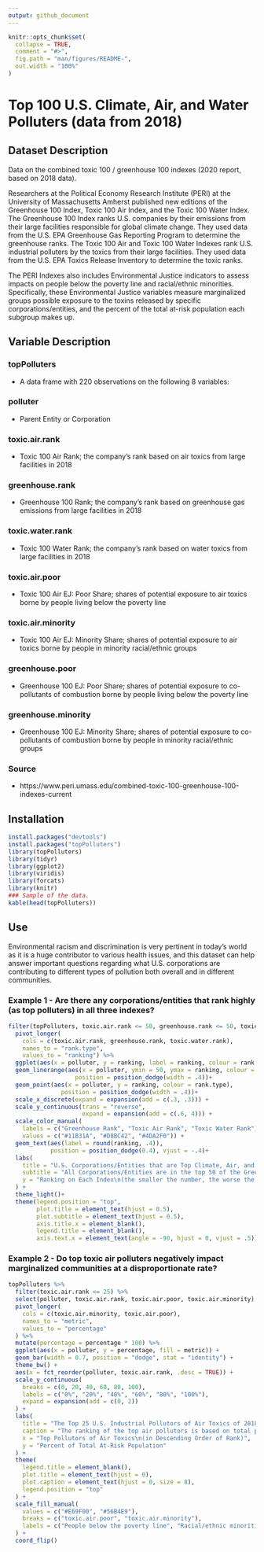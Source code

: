 ```yaml
---
output: github_document
---
```


<!-- README.md is generated from README.Rmd. Please edit that file -->

<!-- You'll still need to render `README.Rmd` regularly, to keep `README.md` up-to-date. `devtools::build_readme()` is handy for this.  -->

```r
knitr::opts_chunk$set(
  collapse = TRUE,
  comment = "#>",
  fig.path = "man/figures/README-",
  out.width = "100%"
)
```

# Top 100 U.S. Climate, Air, and Water Polluters (data from 2018)

<!-- badges: start -->
<!-- badges: end -->

## Dataset Description
Data on the combined toxic 100 / greenhouse 100 indexes (2020 report, based on 2018 data). 

Researchers at the Political Economy Research Institute (PERI) at the University of Massachusetts Amherst published new editions of the Greenhouse 100 Index, Toxic 100 Air Index, and the Toxic 100 Water Index. The Greenhouse 100 Index ranks U.S. companies by their emissions from their large facilities responsible for global climate change. They used data from the U.S. EPA Greenhouse Gas Reporting Program to determine the greenhouse ranks. The Toxic 100 Air and Toxic 100 Water Indexes rank U.S. industrial polluters by the toxics from their large facilities. They used data from the U.S. EPA Toxics Release Inventory to determine the toxic ranks. 

The PERI Indexes also includes Environmental Justice indicators to assess impacts on people below the poverty line and racial/ethnic minorities. Specifically, these Environmental Justice variables measure marginalized groups possible exposure to the toxins released by specific corporations/entities, and the percent of the total at-risk population each subgroup makes up.

## Variable Description

### topPolluters
- A data frame with 220 observations on the following 8 variables:

### polluter
- Parent Entity or Corporation

### toxic.air.rank
- Toxic 100 Air Rank; the company's rank based on air toxics from large facilities in 2018

### greenhouse.rank
- Greenhouse 100 Rank; the company's rank based on greenhouse gas emissions from large facilities in 2018

### toxic.water.rank
- Toxic 100 Water Rank; the company's rank based on water toxics from large facilities in 2018

### toxic.air.poor
- Toxic 100 Air EJ: Poor Share; shares of potential exposure to air toxics borne by people living below the poverty line

### toxic.air.minority
- Toxic 100 Air EJ: Minority Share; shares of potential exposure to air toxics borne by people in minority racial/ethnic groups

### greenhouse.poor
- Greenhouse 100 EJ: Poor Share; shares of potential exposure to co-pollutants of combustion borne by people living below the poverty line

### greenhouse.minority
- Greenhouse 100 EJ: Minority Share; shares of potential exposure to co-pollutants of combustion borne by people in minority racial/ethnic groups

### Source
- https://www.peri.umass.edu/combined-toxic-100-greenhouse-100-indexes-current

## Installation

```r
install.packages("devtools")
install.packages("topPolluters")
library(topPolluters)
library(tidyr)
library(ggplot2)
library(viridis)
library(forcats)
library(knitr)
### Sample of the data.
kable(head(topPolluters))
```
## Use
Environmental racism and discrimination is very pertinent in today's world as it is a huge contributor to various health issues, and this dataset can help answer important questions regarding what U.S. corporations are contributing to different types of pollution both overall and in different communities.

### Example 1 - Are there any corporations/entities that rank highly (as top polluters) in all three indexes?
```r
filter(topPolluters, toxic.air.rank <= 50, greenhouse.rank <= 50, toxic.water.rank <= 50) %>%
  pivot_longer(
    cols = c(toxic.air.rank, greenhouse.rank, toxic.water.rank),
    names_to = "rank.type",
    values_to = "ranking") %>%
  ggplot(aes(x = polluter, y = ranking, label = ranking, colour = rank.type)) +
  geom_linerange(aes(x = polluter, ymin = 50, ymax = ranking, colour = rank.type), 
                   position = position_dodge(width = .4))+
  geom_point(aes(x = polluter, y = ranking, colour = rank.type),
               position = position_dodge(width = .4))+
  scale_x_discrete(expand = expansion(add = c(.3, .3))) +
  scale_y_continuous(trans = "reverse",
                     expand = expansion(add = c(.6, 4))) +
  scale_color_manual(
    labels = c("Greenhouse Rank", "Toxic Air Rank", "Toxic Water Rank"),
    values = c("#11B31A", "#D8BC42", "#4DA2F0")) +
  geom_text(aes(label = round(ranking, .4)), 
            position = position_dodge(0.4), vjust = -.4)+
  labs( 
    title = "U.S. Corporations/Entities that are Top Climate, Air, and Water Polluters",
    subtitle = "All Corporations/Entities are in the top 50 of the Greenhouse 100 Index,\nToxic 100 Air Polluters Index, and Toxic 100 Water Polluters Index",
    y = "Ranking on Each Index\n(the smaller the number, the worse the polluter)"
  ) +
  theme_light()+
  theme(legend.position = "top",
        plot.title = element_text(hjust = 0.5),
        plot.subtitle = element_text(hjust = 0.5),
        axis.title.x = element_blank(),
        legend.title = element_blank(),
        axis.text.x = element_text(angle = -90, hjust = 0, vjust = .5)) 
```

### Example 2 - Do top toxic air polluters negatively impact marginalized communities at a disproportionate rate?
```r
topPolluters %>%
  filter(toxic.air.rank <= 25) %>%
  select(polluter, toxic.air.rank, toxic.air.poor, toxic.air.minority) %>%
  pivot_longer(
    cols = c(toxic.air.minority, toxic.air.poor),
    names_to = "metric",
    values_to = "percentage"
  ) %>%
  mutate(percentage = percentage * 100) %>%
  ggplot(aes(x = polluter, y = percentage, fill = metric)) +
  geom_bar(width = 0.7, position = "dodge", stat = "identity") +
  theme_bw() +
  aes(x = fct_reorder(polluter, toxic.air.rank, .desc = TRUE)) +
  scale_y_continuous(
    breaks = c(0, 20, 40, 60, 80, 100),
    labels = c("0%", "20%", "40%", "60%", "80%", "100%"),
    expand = expansion(add = c(0, 2))
  ) +
  labs(
    title = "The Top 25 U.S. Industrial Pollutors of Air Toxics of 2018\nand the Resulting Exposure to Low-Income People and\nRacial/Ethnic Minorities",
    caption = "The ranking of the top air pollutors is based on total potential chronic human health risk from their facilities.\nThe percentages are in regards to the makeup of the at-risk populations (which are typically those nearest\nto the toxic facilities), but spefically how much of the at risk population is below the poverty line or is a\nracial/ethnic minority.",
    x = "Top Pollutors of Air Toxics\n(in Descending Order of Rank)",
    y = "Percent of Total At-Risk Population"
  ) +
  theme(
    legend.title = element_blank(),
    plot.title = element_text(hjust = 0),
    plot.caption = element_text(hjust = 0, size = 8),
    legend.position = "top"
  ) +
  scale_fill_manual(
    values = c("#E69F00", "#56B4E9"),
    breaks = c("toxic.air.poor", "toxic.air.minority"),
    labels = c("People below the poverty line", "Racial/ethnic minorities")
  ) +
  coord_flip()
```

